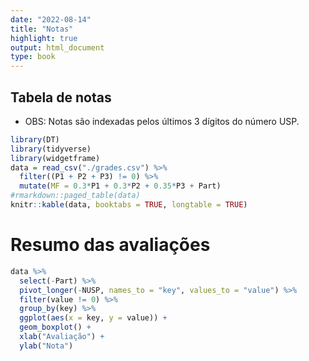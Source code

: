 ```yaml
---
date: "2022-08-14"
title: "Notas"
highlight: true
output: html_document
type: book
---
```


## Tabela de notas

- OBS: Notas são indexadas pelos últimos 3 dígitos do número USP.

```r
library(DT)
library(tidyverse)
library(widgetframe)
data = read_csv("./grades.csv") %>% 
  filter((P1 + P2 + P3) != 0) %>% 
  mutate(MF = 0.3*P1 + 0.3*P2 + 0.35*P3 + Part)
#rmarkdown::paged_table(data)
knitr::kable(data, booktabs = TRUE, longtable = TRUE)
``` 

# Resumo das avaliações

```r
data %>% 
  select(-Part) %>% 
  pivot_longer(-NUSP, names_to = "key", values_to = "value") %>% 
  filter(value != 0) %>% 
  group_by(key) %>% 
  ggplot(aes(x = key, y = value)) +
  geom_boxplot() +
  xlab("Avaliação") +
  ylab("Nota")
``` 
